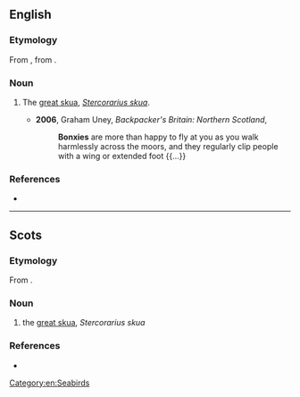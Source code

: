 ==English==

===Etymology===
From {{der|en|sco|bonxie}}, from {{der|en|non|bunki}}.

===Noun===
{{en-noun}}

# {{lb|en|UK|chiefly|Shetland}} The [[great skua]], ''[[Stercorarius skua]]''.
#* '''2006''', Graham Uney, ''Backpacker's Britain: Northern Scotland‎'',
#*: '''Bonxies''' are more than happy to fly at you as you walk harmlessly across the moors, and they regularly clip people with a wing or extended foot {{...}}

===References===
* {{R:DSL}}

[[Category:en:Seabirds]]

----

==Scots==

===Etymology===
From {{der|sco|non|bunki}}.

===Noun===
{{sco-noun}}

# {{lb|sco|chiefly|Shetland}} the [[great skua]], ''Stercorarius skua''
#: {{syn|sco|skooi}}

===References===
* {{R:DSL}}